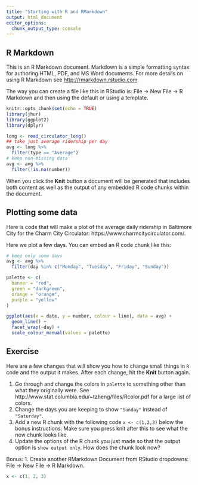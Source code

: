 ```yaml
---
title: "Starting with R and RMarkdown"
output: html_document
editor_options: 
  chunk_output_type: console
---
```

## R Markdown

This is an R Markdown document. Markdown is a simple formatting syntax for authoring HTML, PDF, and MS Word documents. For more details on using R Markdown see <http://rmarkdown.rstudio.com>.

The way you can create a file like this in RStudio is: File → New File → R Markdown and then using the default or using a template.


```r
knitr::opts_chunk$set(echo = TRUE)
library(jhur)
library(ggplot2)
library(dplyr)

long <- read_circulator_long()
## take just average ridership per day
avg <- long %>%
  filter(type == "Average")
# keep non-missing data
avg <- avg %>%
  filter(!is.na(number))
```

When you click the **Knit** button a document will be generated that includes both content as well as the output of any embedded R code chunks within the document. 

## Plotting some data

Here is code that will make a plot of the average daily ridership in Baltimore City for the Charm City Circulator: https://www.charmcitycirculator.com/.  


Here we plot a few days. You can embed an R code chunk like this:

```r
# keep only some days
avg <- avg %>%
  filter(day %in% c("Monday", "Tuesday", "Friday", "Sunday"))

palette <- c(
  banner = "red",
  green = "darkgreen",
  orange = "orange",
  purple = "yellow"
)

ggplot(aes(x = date, y = number, colour = line), data = avg) +
  geom_line() +
  facet_wrap(~day) +
  scale_colour_manual(values = palette)
```

## Exercise 

Here are a few changes that will show you how to change small things in `R` code and the output it makes.  After each change, hit the **Knit** button again.

1.  Go through and change the colors in `palette` to something other than what they originally were.    See http://www.stat.columbia.edu/~tzheng/files/Rcolor.pdf for a large list of colors.
2. Change the days you are keeping to show `"Sunday"` instead of `"Saturday"`.
3. Add a new R chunk with the following code `x <- c(1,2,3)` below the bonus instructions. Make sure you press knit after this to see what the new chunk looks like.
4. Update the options of the R chunk you just made so that the output option is `show output only`. How does the chunk look now?

Bonus:
1. Create another RMarkdown Document from RStudio dropdowns: File → New File → R Markdown.


```r
x <- c(1, 2, 3)
```
